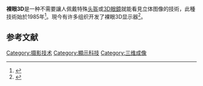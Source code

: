 {{Infobox industrial process
| name           = 裸眼3D
| image          = New Nintendo 3DS.png
| caption        = [[任天堂3DS|任天堂3DS]]能顯示3D圖像
| technologies   = [[显示器|显示器]]
| feedstock      = 
| product        = 
| companies      = 
| facility       = 
| inventor       = Reinhard Boerner
| year           = 1985
| developer      = {{link-en|Heinrich Hertz Institute}}
}}'''裸眼3D'''是一种不需要讓人佩戴特殊[[头盔|头盔]]或[[3D眼鏡|3D眼鏡]]就能看見立体图像的技術，此種技術始於1985年<ref>{{Cite journal|title=Autostereoscopic 3D Displays|last=Dodgson|first=N.A.|date=August 2005|journal=IEEE Computer|issue=8|doi=10.1109/MC.2005.252|volume=38|pages=31–36|issn=0018-9162}}</ref>。現今有许多组织开发了裸眼3D显示器<ref>{{Cite journal|title=3D-Bildprojektion in Linsenrasterschirmen|url=http://www.hhi.fraunhofer.de|last=Boerner|first=R.|date=1985|language=de|journal=|access-date=2021-05-15|archive-date=2011-07-28|archive-url=https://web.archive.org/web/20110728174558/http://www.hhi.fraunhofer.de/|dead-url=no}}</ref>。

==参考文献==
{{reflist}}

{{显示科技}}
{{新興技術}}
[[Category:摄影技术|Category:摄影技术]]
[[Category:顯示科技|Category:顯示科技]]
[[Category:三维成像|Category:三维成像]]